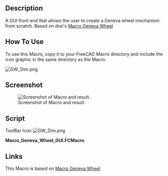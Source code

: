 <languages/>

{{Macro
|Name=Geneva Wheel GUI
|Icon=GW_Dim.png
|Description=A GUI front end that allows the user to create a Geneva wheel mechanism from scratch. Based on drei's [[Macro Geneva Wheel|Macro Geneva Wheel]]
|Author=quick61
|Version=1.0
|Date=2014-09-21
|FCVersion=All
|Download=[https://wiki.freecad.org/images/8/8d/GW_Dim.png ToolBar Icon]
}}

==Description==

A GUI front end that allows the user to create a Geneva wheel  mechanism from scratch. Based on drei's [[Macro Geneva Wheel|Macro Geneva Wheel]]

==How To Use==

To use this Macro, copy it to your FreeCAD Macro directory and include the icon graphic in the same directory as the Macro.

[[File:GW_Dim.png]]
{{Caption|Copy and include this graphic with the macro.}}

==Screenshot==

[[File:New GW GUI.png|Screenshot of Macro and result.]]

==Script==

ToolBar Icon [[Image:GW_Dim.png]]

'''Macro_Geneva_Wheel_GUI.FCMacro'''

{{MacroCode|code=
<nowiki>
#Creation of a Geneva Wheel with Parametric values  By: Isaac Ayala (drei) & Mark Stephen (quick61)
#This Macro creates the main parts of a Geneva Wheel Mechanism 

#It depends on six values that must be altered in the following code
#The variables are a, b, n, p, t and h.

#Definition for each variable
#    Input
#a = Drive Crank Radius
#b = Geneva Wheel Radius
#p = Drive Pin Radius
#t = Geneva Wheel Tolerance
#h = Geneva Wheel Height 
#n = Driven Slot Quantity
#    Output
#c = Distance Between Centers
#s = Slot Center Width
#w = Slot Width
#y = Stop Arc Radius
#z = Stop Disc Radius
#v = Clearance Arc

#Please note that you can alter the code so it depends on five values exclusively
#Just replace c, and either a or b with the following
#    Keep value for a
#c = a/math.sin(math.pi/n)
#b = math.sqrt((math.pow(c,2))-(math.pow(a,2)))
#    Keep value for b
#c = b/math.cos(math.pi/n)
#a = math.sqrt((math.pow(c,2))-(math.pow(b,2)))

from __future__ import division
import math
from FreeCAD import Base
from PySide import QtGui, QtCore
from PySide.QtGui import QApplication, QDialog, QMainWindow
import Part
import Draft
class p():


   def Ggear(self):

      try:
         #Inputs
         a = float(self.dCr.text())
         #b = float(self.gWr.text())
         p = float(self.dPd.text())
         t = float(self.gWt.text())
         h = float(self.gWh.text())
         n = float(self.gWn.text())

         #Outputs
         #c = math.sqrt(pow(a,2) + pow(b,2))
         c = a/math.sin(math.pi/n)
         b = math.sqrt((math.pow(c,2))-(math.pow(a,2)))
         s = a + b - c
         w = p + t
         y = a - (3 * p)
         z = y - t
         v = (b * z)/a
         m = math.sqrt((v**2)+(z**2)) # Solves for location of clearance cut axis

         #    Create the Drive Crank (Will be placed on the origin)
         driveCrank = Part.makeCylinder(z, h)
         #driveCrank.translate(Base.Vector(0,0,0))

         #genevaWheelClearanceCut = Part.makeCylinder(b, h)
         #genevaWheelClearanceCut.translate(Base.Vector(-c,0,0))

         genevaWheelClearanceCut = Part.makeCylinder(v, h)
         genevaWheelClearanceCut.translate(Base.Vector(-m,0,0))

         driveCrank = driveCrank.cut(genevaWheelClearanceCut)

         driveCrankBase = Part.makeCylinder((a+(2*p)), h)
         driveCrankBase.translate(Base.Vector(0,0,-h))

         driveCrank = driveCrank.fuse(driveCrankBase)

         drivePin = Part.makeCylinder(p,h)
         drivePin.translate(Base.Vector(-a,0,0))

         driveCrank = driveCrank.fuse(drivePin)

         #    Create the Geneva  Wheel (Will be placed on the x-axis on the left side)
         genevaWheel = Part.makeCylinder(b,h)
         genevaWheel.translate(Base.Vector(-c,0,0))

         stopArc = Part.makeCylinder(y, h)
         stopArc.rotate(Base.Vector(-c,0,0),Base.Vector(0,0,1),(180/n))

         for i in range(int(n)):
            stopArc.rotate(Base.Vector(-c,0,0),Base.Vector(0,0,1),(360/n))
            genevaWheel = genevaWheel.cut(stopArc)

         slotLength = Part.makeBox(s,(2*w),h)
         slotLength.translate(Base.Vector(-a,-w,0))

         slotRadius = Part.makeCylinder(w,h)
         slotRadius.translate(Base.Vector(-a,0,0))

         slot=slotLength.fuse(slotRadius)

         for i in range(int(n)):
            slot.rotate(Base.Vector(-c,0,0),Base.Vector(0,0,1),(360/n))
            genevaWheel = genevaWheel.cut(slot)

         #    Display Result

         Part.show(driveCrank)
         Part.show(genevaWheel)

      except:
         FreeCAD.Console.PrintError("Unable to complete task. Please recheck your data entries.")

      self.close()

   def close(self):
      self.dialog.hide()

   def __init__(self):
      self.dialog = None

      self.dialog = QtGui.QDialog()
      self.dialog.resize(240,100)

      self.dialog.setWindowTitle("Geneva Wheel Macro")
      la = QtGui.QVBoxLayout(self.dialog)

      DCR = QtGui.QLabel("Drive Crank Radius ( A )")
      la.addWidget(DCR)
      self.dCr = QtGui.QLineEdit()
      la.addWidget(self.dCr)

      #GWR = QtGui.QLabel("Geneva Wheel Radius ( B )")
      #la.addWidget(GWR)
      #self.gWr = QtGui.QLineEdit()
      #la.addWidget(self.gWr)

      DPD = QtGui.QLabel("Drive Pin Radius ( C )")
      la.addWidget(DPD)
      self.dPd = QtGui.QLineEdit()
      la.addWidget(self.dPd)

      GWT = QtGui.QLabel("Geneva Wheel Tolerance ( D )")
      la.addWidget(GWT)
      self.gWt = QtGui.QLineEdit()
      la.addWidget(self.gWt)

      GWH = QtGui.QLabel("Geneva Wheel Height")
      la.addWidget(GWH)
      self.gWh = QtGui.QLineEdit()
      la.addWidget(self.gWh)

      GWN = QtGui.QLabel("Driven Slot Quantity")
      la.addWidget(GWN)
      self.gWn = QtGui.QLineEdit()
      la.addWidget(self.gWn)

      #
      # - Include graphic image in dialog window - 
      #
      # Insure that image is in the same directory as this Macro.
      # Image should be available from same source as Macro.
      #
  
      import os
      macro_dir = os.path.dirname(__file__)
      self.PiX = QtGui.QLabel()
      self.PiX.setPixmap(os.path.join(macro_dir, "GW_Dim.png"))

      hbox = QtGui.QHBoxLayout()
      hbox.addStretch()
      hbox.addWidget(self.PiX)
      hbox.addStretch()
      
      la.addSpacing(15)
      la.addLayout(hbox)
      la.addSpacing(15)

      # - End Image layout -

      okbox = QtGui.QDialogButtonBox(self.dialog)
      okbox.setOrientation(QtCore.Qt.Horizontal)
      okbox.setStandardButtons(QtGui.QDialogButtonBox.Cancel|QtGui.QDialogButtonBox.Ok)
      la.addWidget(okbox)
      QtCore.QObject.connect(okbox, QtCore.SIGNAL("accepted()"), self.Ggear)
      QtCore.QObject.connect(okbox, QtCore.SIGNAL("rejected()"), self.close)
      QtCore.QMetaObject.connectSlotsByName(self.dialog)
      self.dialog.show()
      self.dialog.exec_()

p()
</nowiki>
}}


==Links==

This Macro is based on [[Macro Geneva Wheel|Macro Geneva Wheel]]
{{clear}}